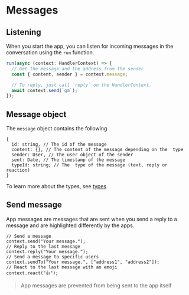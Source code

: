 # Messages

## Listening

When you start the app, you can listen for incoming messages in the conversation using the `run` function.

```jsx [src/index.ts]
run(async (context: HandlerContext) => {
  // Get the message and the address from the sender
  const { content, sender } = context.message;

  // To reply, just call `reply` on the HandlerContext.
  await context.send(`gm`);
});
```

## Message object

The `message` object contains the following

```tsx
{
  id: string, // The id of the message
  content: {}, // The content of the message depending on the  type
  sender: User, // The user object of the sender
  sent: Date, // The timestamp of the message
  typeId: string; // The  type of the message (text, reply or reaction)
}
```

To learn more about the types, see [types](/concepts/messages/text)

## Send message

App messages are messages that are sent when you send a reply to a message and are highlighted differently by the apps.

```tsx
// Send a message
context.send("Your message.");
// Reply to the last message
context.reply("Your message.");
// Send a message to specific users
context.sendTo("Your message.", ["address1", "address2"]);
// React to the last message with an emoji
context.react("👍");
```

> App messages are prevented from being sent to the app itself
